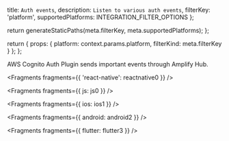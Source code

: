   title: `Auth events`,
  description: `Listen to various auth events`,
  filterKey: 'platform',
  supportedPlatforms: INTEGRATION_FILTER_OPTIONS
};



  return generateStaticPaths(meta.filterKey, meta.supportedPlatforms);
};

  return {
    props: {
      platform: context.params.platform,
      filterKind: meta.filterKey
    }
  };
};

AWS Cognito Auth Plugin sends important events through Amplify Hub.


<Fragments fragments={{ 'react-native': reactnative0 }} />


<Fragments fragments={{ js: js0 }} />


<Fragments fragments={{ ios: ios1 }} />


<Fragments fragments={{ android: android2 }} />


<Fragments fragments={{ flutter: flutter3 }} />
